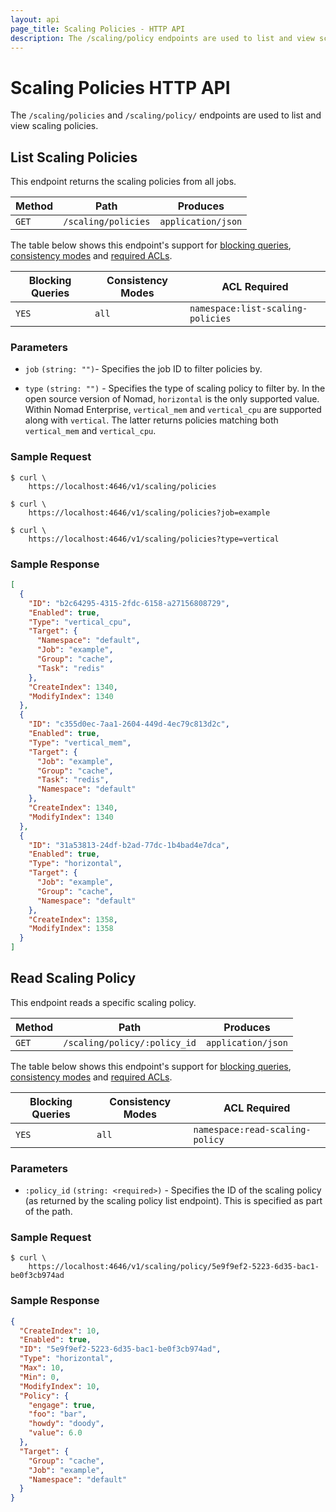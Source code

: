 ```yaml
---
layout: api
page_title: Scaling Policies - HTTP API
description: The /scaling/policy endpoints are used to list and view scaling policies.
---
```


# Scaling Policies HTTP API

The `/scaling/policies` and `/scaling/policy/` endpoints are used to list and view scaling policies.

## List Scaling Policies

This endpoint returns the scaling policies from all jobs.

| Method | Path                | Produces           |
| ------ | ------------------- | ------------------ |
| `GET`  | `/scaling/policies` | `application/json` |

The table below shows this endpoint's support for
[blocking queries](/nomad/api-docs#blocking-queries), [consistency modes](/nomad/api-docs#consistency-modes) and
[required ACLs](/nomad/api-docs#acls).

| Blocking Queries | Consistency Modes | ACL Required                      |
| ---------------- | ----------------- | --------------------------------- |
| `YES`            | `all`             | `namespace:list-scaling-policies` |

### Parameters

- `job` `(string: "")`- Specifies the job ID to filter policies by.

- `type` `(string: "")` - Specifies the type of scaling policy to filter by. In
  the open source version of Nomad, `horizontal` is the only supported value.
  Within Nomad Enterprise, `vertical_mem` and `vertical_cpu` are supported along
  with `vertical`. The latter returns policies matching both `vertical_mem` and
  `vertical_cpu`.

### Sample Request

```shell-session
$ curl \
    https://localhost:4646/v1/scaling/policies
```

```shell-session
$ curl \
    https://localhost:4646/v1/scaling/policies?job=example
```

```shell-session
$ curl \
    https://localhost:4646/v1/scaling/policies?type=vertical
```

### Sample Response

```json
[
  {
    "ID": "b2c64295-4315-2fdc-6158-a27156808729",
    "Enabled": true,
    "Type": "vertical_cpu",
    "Target": {
      "Namespace": "default",
      "Job": "example",
      "Group": "cache",
      "Task": "redis"
    },
    "CreateIndex": 1340,
    "ModifyIndex": 1340
  },
  {
    "ID": "c355d0ec-7aa1-2604-449d-4ec79c813d2c",
    "Enabled": true,
    "Type": "vertical_mem",
    "Target": {
      "Job": "example",
      "Group": "cache",
      "Task": "redis",
      "Namespace": "default"
    },
    "CreateIndex": 1340,
    "ModifyIndex": 1340
  },
  {
    "ID": "31a53813-24df-b2ad-77dc-1b4bad4e7dca",
    "Enabled": true,
    "Type": "horizontal",
    "Target": {
      "Job": "example",
      "Group": "cache",
      "Namespace": "default"
    },
    "CreateIndex": 1358,
    "ModifyIndex": 1358
  }
]
```

## Read Scaling Policy

This endpoint reads a specific scaling policy.

| Method | Path                         | Produces           |
| ------ | ---------------------------- | ------------------ |
| `GET`  | `/scaling/policy/:policy_id` | `application/json` |

The table below shows this endpoint's support for
[blocking queries](/nomad/api-docs#blocking-queries), [consistency modes](/nomad/api-docs#consistency-modes) and
[required ACLs](/nomad/api-docs#acls).

| Blocking Queries | Consistency Modes | ACL Required                    |
| ---------------- | ----------------- | ------------------------------- |
| `YES`            | `all`             | `namespace:read-scaling-policy` |

### Parameters

- `:policy_id` `(string: <required>)` - Specifies the ID of the scaling policy (as returned
  by the scaling policy list endpoint). This is specified as part of the path.

### Sample Request

```shell-session
$ curl \
    https://localhost:4646/v1/scaling/policy/5e9f9ef2-5223-6d35-bac1-be0f3cb974ad
```

### Sample Response

```json
{
  "CreateIndex": 10,
  "Enabled": true,
  "ID": "5e9f9ef2-5223-6d35-bac1-be0f3cb974ad",
  "Type": "horizontal",
  "Max": 10,
  "Min": 0,
  "ModifyIndex": 10,
  "Policy": {
    "engage": true,
    "foo": "bar",
    "howdy": "doody",
    "value": 6.0
  },
  "Target": {
    "Group": "cache",
    "Job": "example",
    "Namespace": "default"
  }
}
```
